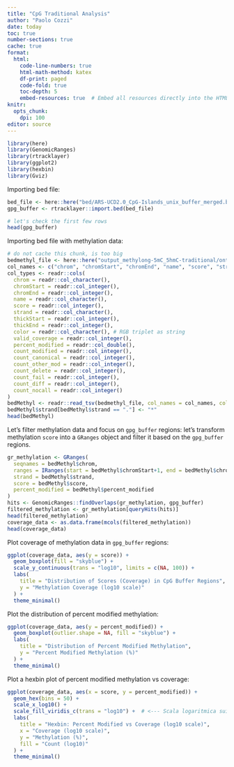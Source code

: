 ```yaml
---
title: "CpG Traditional Analysis"
author: "Paolo Cozzi"
date: today
toc: true
number-sections: true
cache: true
format:
  html:
    code-line-numbers: true
    html-math-method: katex
    df-print: paged
    code-fold: true
    toc-depth: 5
    embed-resources: true  # Embed all resources directly into the HTML file
knitr:
  opts_chunk:
    dpi: 100
editor: source
---
```


```r
library(here)
library(GenomicRanges)
library(rtracklayer)
library(ggplot2)
library(hexbin)
library(Gviz)
```

Importing bed file:

```r
bed_file <- here::here("bed/ARS-UCD2.0_CpG-Islands_unix_buffer_merged.bed")
gpg_buffer <- rtracklayer::import.bed(bed_file)

# let's check the first few rows
head(gpg_buffer)
```

Importing bed file with methylation data:

```r
# do not cache this chunk, is too big
bedmethyl_file <- here::here("output_methylong-5mC_5hmC-traditional/ont/A19_jun/pileup/A19_jun.bed.gz")
col_names <- c("chrom", "chromStart", "chromEnd", "name", "score", "strand", "thickStart", "thickEnd", "color", "valid_coverage", "percent_modified", "count_modified", "count_canonical", "count_other_mod", "count_delete", "count_fail", "count_diff", "count_nocall")
col_types <- readr::cols(
  chrom = readr::col_character(),
  chromStart = readr::col_integer(),
  chromEnd = readr::col_integer(),
  name = readr::col_character(),
  score = readr::col_integer(),
  strand = readr::col_character(),
  thickStart = readr::col_integer(),
  thickEnd = readr::col_integer(),
  color = readr::col_character(), # RGB triplet as string
  valid_coverage = readr::col_integer(),
  percent_modified = readr::col_double(),
  count_modified = readr::col_integer(),
  count_canonical = readr::col_integer(),
  count_other_mod = readr::col_integer(),
  count_delete = readr::col_integer(),
  count_fail = readr::col_integer(),
  count_diff = readr::col_integer(),
  count_nocall = readr::col_integer()
)
bedMethyl <- readr::read_tsv(bedmethyl_file, col_names = col_names, col_types = col_types, comment = "#")
bedMethyl$strand[bedMethyl$strand == "."] <- "*"
head(bedMethyl)
```

Let's filter methylation data and focus on `gpg_buffer` regions: let's transform
methylation `score` into a `GRanges` object and filter it based on the `gpg_buffer` regions.

```r
gr_methylation <- GRanges(
  seqnames = bedMethyl$chrom,
  ranges = IRanges(start = bedMethyl$chromStart+1, end = bedMethyl$chromEnd),
  strand = bedMethyl$strand,
  score = bedMethyl$score,
  percent_modified = bedMethyl$percent_modified
)
hits <- GenomicRanges::findOverlaps(gr_methylation, gpg_buffer)
filtered_methylation <- gr_methylation[queryHits(hits)]
head(filtered_methylation)
coverage_data <- as.data.frame(mcols(filtered_methylation))
head(coverage_data)
```

Plot coverage of methylation data in `gpg_buffer` regions:

```r
ggplot(coverage_data, aes(y = score)) +
  geom_boxplot(fill = "skyblue") +
  scale_y_continuous(trans = "log10", limits = c(NA, 100)) +
  labs(
    title = "Distribution of Scores (Coverage) in CpG Buffer Regions",
    y = "Methylation Coverage (log10 scale)"
  ) +
  theme_minimal()
```

Plot the distribution of percent modified methylation:

```r
ggplot(coverage_data, aes(y = percent_modified)) +
  geom_boxplot(outlier.shape = NA, fill = "skyblue") +
  labs(
    title = "Distribution of Percent Modified Methylation",
    y = "Percent Modified Methylation (%)"
  ) +
  theme_minimal()
```

Plot a hexbin plot of percent modified methylation vs coverage:

```r
ggplot(coverage_data, aes(x = score, y = percent_modified)) +
  geom_hex(bins = 50) +
  scale_x_log10() +
  scale_fill_viridis_c(trans = "log10") +  # <--- Scala logaritmica sui conteggi
  labs(
    title = "Hexbin: Percent Modified vs Coverage (log10 scale)",
    x = "Coverage (log10 scale)",
    y = "Methylation (%)",
    fill = "Count (log10)"
  ) +
  theme_minimal()
```
